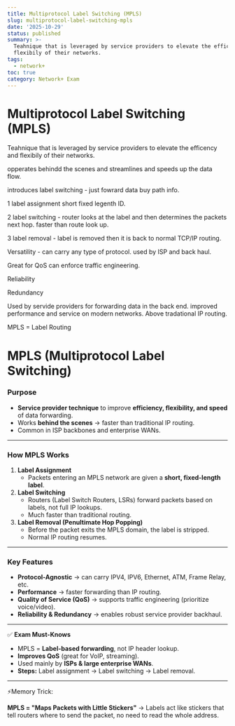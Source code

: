 ```yaml
---
title: Multiprotocol Label Switching (MPLS)
slug: multiprotocol-label-switching-mpls
date: '2025-10-29'
status: published
summary: >-
  Teahnique that is leveraged by service providers to elevate the efficency and
  flexibily of their networks.
tags:
  - network+
toc: true
category: Network+ Exam
---
```


# Multiprotocol Label Switching (MPLS)

Teahnique that is leveraged by service providers to elevate the efficency and flexibily of their networks. 

opperates behindd the scenes and streamlines and speeds up the data flow. 

introduces label switching - just fowrard data buy path info. 

1 label assignment short fixed legenth ID. 

2 label switching - router looks at the label and then determines the packets next hop. faster than route look up. 

3 label removal - label is removed then it is back to normal TCP/IP routing. 

Versatility - can carry any type of protocol. used by ISP and back haul. 

Great for QoS can enforce traffic engineering. 

Reliability 

Redundancy 

Used by servide providers for forwarding data in the back end. improved performance and service on modern networks. Above tradational IP routing.  

MPLS = Label Routing

# MPLS (Multiprotocol Label Switching)

### Purpose

- **Service provider technique** to improve **efficiency, flexibility, and speed** of data forwarding.
- Works **behind the scenes** → faster than traditional IP routing.
- Common in ISP backbones and enterprise WANs.

---

### How MPLS Works

1. **Label Assignment**
    - Packets entering an MPLS network are given a **short, fixed-length label**.
2. **Label Switching**
    - Routers (Label Switch Routers, LSRs) forward packets based on labels, not full IP lookups.
    - Much faster than traditional routing.
3. **Label Removal (Penultimate Hop Popping)**
    - Before the packet exits the MPLS domain, the label is stripped.
    - Normal IP routing resumes.

---

### Key Features

- **Protocol-Agnostic** → can carry IPV4, IPV6, Ethernet, ATM, Frame Relay, etc.
- **Performance** → faster forwarding than IP routing.
- **Quality of Service (QoS)** → supports traffic engineering (prioritize voice/video).
- **Reliability & Redundancy** → enables robust service provider backhaul.

---

✅ **Exam Must-Knows**

- MPLS = **Label-based forwarding**, not IP header lookup.
- **Improves QoS** (great for VoIP, streaming).
- Used mainly by **ISPs & large enterprise WANs**.
- **Steps:** Label assignment → Label switching → Label removal.

---

⚡Memory Trick:

**MPLS = "Maps Packets with Little Stickers"** → Labels act like stickers that tell routers where to send the packet, no need to read the whole address.
